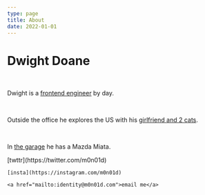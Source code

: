 ```yaml
---
type: page
title: About
date: 2022-01-01
---
```


# Dwight Doane
<div class="about-wrap">
  <br/>

  Dwight is a [frontend engineer](https://www.linkedin.com/in/dwight-doane-678aa9ba/) by day.

  <br/>

  Outside the office he explores the US with his [girlfriend and 2 cats](https://neotenites.com).

  <br />

  In [the garage](https://m0n01d.com/dg-yt) he has a Mazda Miata.
  <br/>
  <div>
    [twttr](https://twitter.com/m0n01d)

    [insta](https://instagram.com/m0n01d)

    <a href="mailto:identity@m0n01d.com">email me</a>
  </div>
</div>
<br/>
